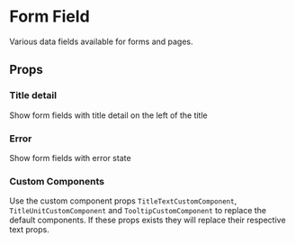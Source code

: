 

# Form Field

Various data fields available for forms and pages.

<Canvas>
  <Story id="ui-components-ui-form-field-form-field-stories-js--default-story" />
</Canvas>

## Props

<ArgsTable of={FormField} />

### Title detail

Show form fields with title detail on the left of the title

<Canvas>
  <Story id="ui-components-ui-form-field-form-field-stories-js--form-field-with-title-detail" />
</Canvas>

### Error

Show form fields with error state

<Canvas>
  <Story id="ui-components-ui-form-field-form-field-stories-js--form-field-with-error" />
</Canvas>

### Custom Components

Use the custom component props `TitleTextCustomComponent`, `TitleUnitCustomComponent` and `TooltipCustomComponent` to replace the default components.
If these props exists they will replace their respective text props.

<Canvas>
  <Story id="ui-components-ui-form-field-form-field-stories-js--custom-components" />
</Canvas>
